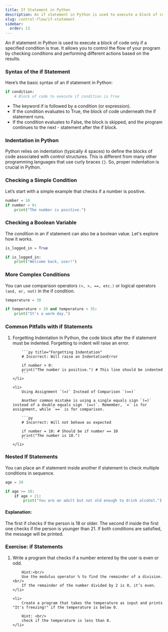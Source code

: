 ```yaml
---
title: If Statement in Python
description: An if statement in Python is used to execute a block of code only if a specified condition is true. It allows you to control the flow of your program by checking conditions and performing different actions based on the results.
slug: control-flow/if-statement
sidebar:
  order: 13
---
```



An if statement in Python is used to execute a block of code only if a specified condition is true. It allows you to control the flow of your program by checking conditions and performing different actions based on the results.

### Syntax of the if Statement

Here’s the basic syntax of an if statement in Python:

```py title="Syntax of if Statement"
if condition:
    # Block of code to execute if condition is True
```

- The keyword if is followed by a condition (or expression).
- If the condition evaluates to True, the block of code underneath the if statement runs.
- If the condition evaluates to False, the block is skipped, and the program continues to the next - statement after the if block.

### Indentation in Python

Python relies on indentation (typically 4 spaces) to define the blocks of code associated with control structures. This is different from many other programming languages that use curly braces `{}`. So, proper indentation is crucial in Python.

### Checking a Simple Condition

Let’s start with a simple example that checks if a number is positive.

```py title="Checking a Simple Condition"
number = 10
if number > 0:
    print("The number is positive.")
```

### Checking a Boolean Variable

The condition in an if statement can also be a boolean value. Let's explore how it works.

```py title="Checking a Boolean Variable"
is_logged_in = True

if is_logged_in:
    print("Welcome back, user!")
```

### More Complex Conditions

You can use comparison operators `(<, >, ==, etc.)` or logical operators `(and, or, not)` in the if condition.

```py title="More Complex Conditions"
temperature = 30

if temperature > 20 and temperature < 35:
    print("It's a warm day.")
```

### Common Pitfalls with if Statements

<Steps>
  <ol>
    <li>
         Forgetting Indentation
        In Python, the code block after the if statement must be indented. Forgetting to indent will raise an error.

        ```py title="Forgetting Indentation"
        # Incorrect: Will raise an IndentationError

        if number > 0:
        print("The number is positive.") # This line should be indented
        ```
    </li>

    <li>
        Using Assignment `(=)` Instead of Comparison `(==)`

        Another common mistake is using a single equals sign `(=)` instead of a double equals sign `(==)`. Remember, `=` is for assignment, while `==` is for comparison.

        ```py
        # Incorrect: Will not behave as expected

        if number = 10: # Should be if number == 10
        print("The number is 10.")
        ```
    </li>

</ol>
</Steps>

### Nested If Statements

You can place an if statement inside another if statement to check multiple conditions in sequence.

```py title="Nested If Statements"
age = 20

if age >= 18:
    if age < 21:
        print("You are an adult but not old enough to drink alcohol.")

```

#### Explanation:

The first if checks if the person is 18 or older.
The second if inside the first one checks if the person is younger than 21.
If both conditions are satisfied, the message will be printed.

### Exercise: if Statements

<Steps>
  <ol>
    <li>
        Write a program that checks if a number entered by the user is even or odd.

        Hint:<br/>
        Use the modulus operator % to find the remainder of a division. <br/>
        If the remainder of the number divided by 2 is 0, it’s even.
    </li>

    <li>
        Create a program that takes the temperature as input and prints "It's freezing!" if the temperature is below 0.

        Hint: <br/>
        check if the temperature is less than 0.
    </li>

</ol>
</Steps>
